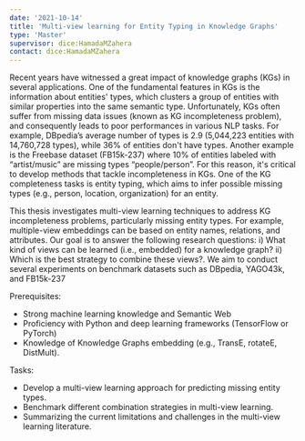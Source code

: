 ```yaml
---
date: '2021-10-14'
title: 'Multi-view learning for Entity Typing in Knowledge Graphs'
type: 'Master'
supervisor: dice:HamadaMZahera
contact: dice:HamadaMZahera
---
```


Recent years have witnessed a great impact of knowledge graphs (KGs) in several applications. One of the fundamental features in KGs is the information about entities' types, which clusters a group of entities with similar properties into the same semantic type. Unfortunately, KGs often suffer from missing data issues (known as KG incompleteness problem), and consequently leads to poor performances in various NLP tasks. For example, DBpedia’s average number of types is 2.9 (5,044,223 entities with 14,760,728 types), while 36% of entities don't have types. Another example is the Freebase dataset (FB15k-237) where 10% of entities labeled with “artist/music” are missing types “people/person”. For this reason, it's critical to develop methods that tackle incompleteness in KGs.  One of the KG completeness tasks is entity typing, which aims to infer possible missing types (e.g., person, location, organization) for an entity. 

This thesis investigates multi-view learning techniques to address KG incompleteness problems, particularly missing entity types. For example, multiple-view embeddings can be based on entity names, relations, and attributes. Our goal is to answer the following research questions: i) What kind of views can be learned (i.e., embedded) for a knowledge graph? ii) Which is the best strategy to combine these views?. We aim to conduct several experiments on benchmark datasets such as DBpedia, YAGO43k, and FB15k-237

 Prerequisites:
* Strong machine learning knowledge and Semantic Web
* Proficiency with Python and deep learning frameworks (TensorFlow or PyTorch)
* Knowledge of Knowledge Graphs embedding (e.g., TransE, rotateE, DistMult).

Tasks:
* Develop a multi-view learning approach for predicting missing entity types. 
* Benchmark different combination strategies in multi-view learning.
* Summarizing the current limitations and challenges in the multi-view learning literature.
